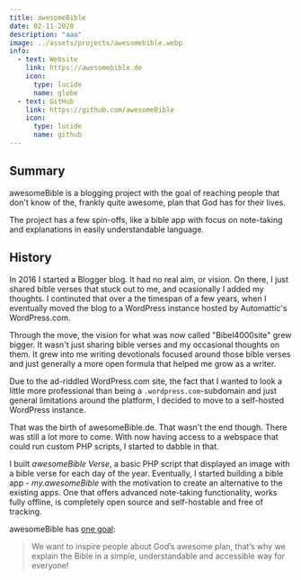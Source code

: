 ```yaml
---
title: awesomeBible
date: 02-11-2020
description: "aaa"
image: ../assets/projects/awesomebible.webp
info:
  - text: Website
    link: https://awesomebible.de
    icon:
      type: lucide
      name: globe
  - text: GitHub
    link: https://github.com/awesomeBible
    icon:
      type: lucide
      name: github
---
```

## Summary
awesomeBible is a blogging project with the goal of reaching people that don't know of the, frankly quite awesome, plan that God has for their lives.

The project has a few spin-offs, like a bible app with focus on note-taking and explanations in easily understandable language.

## History

In 2016 I started a Blogger blog. It had no real aim, or vision. On there, I just shared bible verses that stuck out to me, and ocasionally I added my thoughts.
I continuted that over a the timespan of a few years, when I eventually moved the blog to a WordPress instance hosted by Automattic's WordPress.com.

Through the move, the vision for what was now called "Bibel4000site" grew bigger. It wasn't just sharing bible verses and my occasional thoughts on them.
It grew into me writing devotionals focused around those bible verses and just generally a more open formula that helped me grow as a writer.

Due to the ad-riddled WordPress.com site, the fact that I wanted to look a little more professional than being a ``.wordpress.com``-subdomain and just general limitations around the platform, I decided to move to a self-hosted WordPress instance.

That was the birth of awesomeBible.de. That wasn't the end though. There was still a lot more to come.
With now having access to a webspace that could run custom PHP scripts, I started to dabble in that.

I built *awesomeBible Verse*, a basic PHP script that displayed an image with a bible verse for each day of the year. 
Eventually, I started building a bible app - *my.awesomeBible* with the motivation to create an alternative to the existing apps. One that offers advanced note-taking functionality, works fully offline, is completely open source and self-hostable and free of tracking.

awesomeBible has [one goal](https://docs.awesomebible.de/en/vision/):

> We want to inspire people about God’s awesome plan, that’s why we explain the Bible in a simple, understandable and accessible way for everyone!